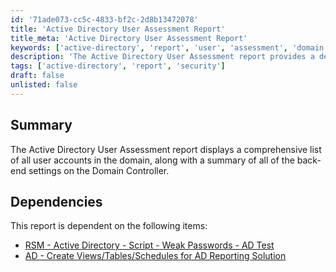 ```yaml
---
id: '71ade073-cc5c-4833-bf2c-2d8b13472078'
title: 'Active Directory User Assessment Report'
title_meta: 'Active Directory User Assessment Report'
keywords: ['active-directory', 'report', 'user', 'assessment', 'domain', 'settings']
description: 'The Active Directory User Assessment report provides a detailed overview of all user accounts within the domain, including a summary of the associated back-end settings on the Domain Controller, enabling administrators to assess user security and account management effectively.'
tags: ['active-directory', 'report', 'security']
draft: false
unlisted: false
---
```

## Summary

The Active Directory User Assessment report displays a comprehensive list of all user accounts in the domain, along with a summary of all of the back-end settings on the Domain Controller.

## Dependencies

This report is dependent on the following items:

- [RSM - Active Directory - Script - Weak Passwords - AD Test](https://proval.itglue.com/DOC-5078775-9492875)
- [AD - Create Views/Tables/Schedules for AD Reporting Solution](https://proval.itglue.com/DOC-5078775-9492882)










